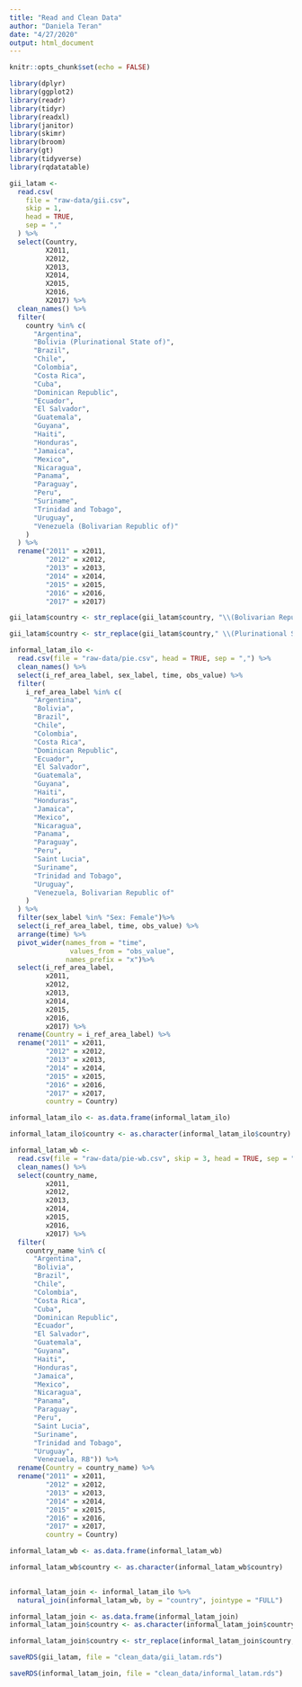 ```yaml
---
title: "Read and Clean Data"
author: "Daniela Teran"
date: "4/27/2020"
output: html_document
---
```


```r
knitr::opts_chunk$set(echo = FALSE)

library(dplyr)
library(ggplot2)
library(readr)
library(tidyr)
library(readxl)
library(janitor)
library(skimr)
library(broom)
library(gt)
library(tidyverse)
library(rqdatatable)

```

```r

gii_latam <-
  read.csv(
    file = "raw-data/gii.csv",
    skip = 1,
    head = TRUE,
    sep = ","
  ) %>%
  select(Country,
         X2011,
         X2012,
         X2013,
         X2014,
         X2015,
         X2016,
         X2017) %>%
  clean_names() %>%
  filter(
    country %in% c(
      "Argentina",
      "Bolivia (Plurinational State of)",
      "Brazil",
      "Chile",
      "Colombia",
      "Costa Rica",
      "Cuba",
      "Dominican Republic",
      "Ecuador",
      "El Salvador",
      "Guatemala",
      "Guyana",
      "Haiti",
      "Honduras",
      "Jamaica",
      "Mexico",
      "Nicaragua",
      "Panama",
      "Paraguay",
      "Peru",
      "Suriname",
      "Trinidad and Tobago",
      "Uruguay",
      "Venezuela (Bolivarian Republic of)"
    )
  ) %>%
  rename("2011" = x2011,
         "2012" = x2012,
         "2013" = x2013,
         "2014" = x2014,
         "2015" = x2015,
         "2016" = x2016,
         "2017" = x2017)

```

```r

gii_latam$country <- str_replace(gii_latam$country, "\\(Bolivarian Republic of\\)", "")

gii_latam$country <- str_replace(gii_latam$country," \\(Plurinational State of\\)", "")

```

```r

informal_latam_ilo <-
  read.csv(file = "raw-data/pie.csv", head = TRUE, sep = ",") %>%
  clean_names() %>%
  select(i_ref_area_label, sex_label, time, obs_value) %>%
  filter(
    i_ref_area_label %in% c(
      "Argentina",
      "Bolivia",
      "Brazil",
      "Chile",
      "Colombia",
      "Costa Rica",
      "Dominican Republic",
      "Ecuador",
      "El Salvador",
      "Guatemala",
      "Guyana",
      "Haiti",
      "Honduras",
      "Jamaica",
      "Mexico",
      "Nicaragua",
      "Panama",
      "Paraguay",
      "Peru",
      "Saint Lucia",
      "Suriname",
      "Trinidad and Tobago",
      "Uruguay",
      "Venezuela, Bolivarian Republic of"
    )
  ) %>%
  filter(sex_label %in% "Sex: Female")%>%
  select(i_ref_area_label, time, obs_value) %>%
  arrange(time) %>%
  pivot_wider(names_from = "time",
               values_from = "obs_value",
              names_prefix = "x")%>%
  select(i_ref_area_label,
         x2011,
         x2012,
         x2013,
         x2014,
         x2015,
         x2016,
         x2017) %>%
  rename(Country = i_ref_area_label) %>%
  rename("2011" = x2011,
         "2012" = x2012,
         "2013" = x2013,
         "2014" = x2014,
         "2015" = x2015,
         "2016" = x2016,
         "2017" = x2017, 
         country = Country)

informal_latam_ilo <- as.data.frame(informal_latam_ilo)

informal_latam_ilo$country <- as.character(informal_latam_ilo$country)

```


```r

informal_latam_wb <- 
  read.csv(file = "raw-data/pie-wb.csv", skip = 3, head = TRUE, sep = ",") %>%
  clean_names() %>%
  select(country_name,
         x2011,
         x2012,
         x2013,
         x2014,
         x2015,
         x2016,
         x2017) %>%
  filter(
    country_name %in% c(
      "Argentina",
      "Bolivia",
      "Brazil",
      "Chile",
      "Colombia",
      "Costa Rica",
      "Cuba",
      "Dominican Republic",
      "Ecuador",
      "El Salvador",
      "Guatemala",
      "Guyana",
      "Haiti",
      "Honduras",
      "Jamaica",
      "Mexico",
      "Nicaragua",
      "Panama",
      "Paraguay",
      "Peru",
      "Saint Lucia",
      "Suriname",
      "Trinidad and Tobago",
      "Uruguay",
      "Venezuela, RB")) %>%
  rename(Country = country_name) %>%
  rename("2011" = x2011,
         "2012" = x2012,
         "2013" = x2013,
         "2014" = x2014,
         "2015" = x2015,
         "2016" = x2016,
         "2017" = x2017, 
         country = Country)

informal_latam_wb <- as.data.frame(informal_latam_wb)

informal_latam_wb$country <- as.character(informal_latam_wb$country)
  
```

```r

informal_latam_join <- informal_latam_ilo %>%
  natural_join(informal_latam_wb, by = "country", jointype = "FULL")

```

```r

informal_latam_join <- as.data.frame(informal_latam_join)
informal_latam_join$country <- as.character(informal_latam_join$country)

informal_latam_join$country <- str_replace(informal_latam_join$country,"\\, RB", "")

```


```r

saveRDS(gii_latam, file = "clean_data/gii_latam.rds")

saveRDS(informal_latam_join, file = "clean_data/informal_latam.rds")

```


